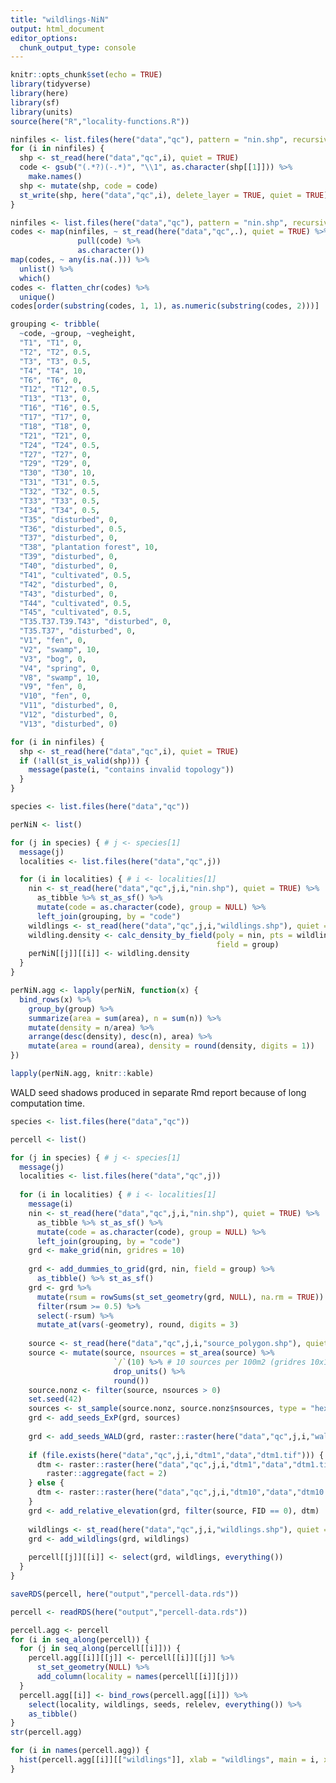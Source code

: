 ```yaml
---
title: "wildlings-NiN"
output: html_document
editor_options: 
  chunk_output_type: console
---
```


```r
knitr::opts_chunk$set(echo = TRUE)
library(tidyverse)
library(here)
library(sf)
library(units)
source(here("R","locality-functions.R"))
```

```r
ninfiles <- list.files(here("data","qc"), pattern = "nin.shp", recursive = TRUE)
for (i in ninfiles) {
  shp <- st_read(here("data","qc",i), quiet = TRUE)
  code <- gsub("(.*?)(-.*)", "\\1", as.character(shp[[1]])) %>% 
    make.names()
  shp <- mutate(shp, code = code)
  st_write(shp, here("data","qc",i), delete_layer = TRUE, quiet = TRUE)
}
```

```r
ninfiles <- list.files(here("data","qc"), pattern = "nin.shp", recursive = TRUE)
codes <- map(ninfiles, ~ st_read(here("data","qc",.), quiet = TRUE) %>% 
               pull(code) %>% 
               as.character())
map(codes, ~ any(is.na(.))) %>% 
  unlist() %>% 
  which()
codes <- flatten_chr(codes) %>% 
  unique()
codes[order(substring(codes, 1, 1), as.numeric(substring(codes, 2)))]

grouping <- tribble(
  ~code, ~group, ~vegheight,
  "T1", "T1", 0,
  "T2", "T2", 0.5,
  "T3", "T3", 0.5,
  "T4", "T4", 10,
  "T6", "T6", 0,
  "T12", "T12", 0.5,
  "T13", "T13", 0,
  "T16", "T16", 0.5,
  "T17", "T17", 0,
  "T18", "T18", 0,
  "T21", "T21", 0,
  "T24", "T24", 0.5,
  "T27", "T27", 0,
  "T29", "T29", 0,
  "T30", "T30", 10,
  "T31", "T31", 0.5,
  "T32", "T32", 0.5,
  "T33", "T33", 0.5,
  "T34", "T34", 0.5,
  "T35", "disturbed", 0,
  "T36", "disturbed", 0.5,
  "T37", "disturbed", 0,
  "T38", "plantation forest", 10,
  "T39", "disturbed", 0,
  "T40", "disturbed", 0,
  "T41", "cultivated", 0.5,
  "T42", "disturbed", 0,
  "T43", "disturbed", 0,
  "T44", "cultivated", 0.5,
  "T45", "cultivated", 0.5,
  "T35.T37.T39.T43", "disturbed", 0,
  "T35.T37", "disturbed", 0,
  "V1", "fen", 0,
  "V2", "swamp", 10,
  "V3", "bog", 0,
  "V4", "spring", 0,
  "V8", "swamp", 10,
  "V9", "fen", 0,
  "V10", "fen", 0,
  "V11", "disturbed", 0,
  "V12", "disturbed", 0,
  "V13", "disturbed", 0) 
```

```r
for (i in ninfiles) {
  shp <- st_read(here("data","qc",i), quiet = TRUE)
  if (!all(st_is_valid(shp))) {
    message(paste(i, "contains invalid topology"))
  }
}
```

```r
species <- list.files(here("data","qc"))

perNiN <- list()

for (j in species) { # j <- species[1]
  message(j)
  localities <- list.files(here("data","qc",j))

  for (i in localities) { # i <- localities[1]
    nin <- st_read(here("data","qc",j,i,"nin.shp"), quiet = TRUE) %>% 
      as_tibble %>% st_as_sf() %>% 
      mutate(code = as.character(code), group = NULL) %>% 
      left_join(grouping, by = "code")
    wildlings <- st_read(here("data","qc",j,i,"wildlings.shp"), quiet = TRUE)
    wildling.density <- calc_density_by_field(poly = nin, pts = wildlings, 
                                              field = group)
    perNiN[[j]][[i]] <- wildling.density
  }
}

perNiN.agg <- lapply(perNiN, function(x) {
  bind_rows(x) %>% 
    group_by(group) %>% 
    summarize(area = sum(area), n = sum(n)) %>% 
    mutate(density = n/area) %>%
    arrange(desc(density), desc(n), area) %>% 
    mutate(area = round(area), density = round(density, digits = 1))
})
```

```r
lapply(perNiN.agg, knitr::kable)
```

WALD seed shadows produced in separate Rmd report because of long computation time. 

```r
species <- list.files(here("data","qc"))

percell <- list()

for (j in species) { # j <- species[1]
  message(j)
  localities <- list.files(here("data","qc",j))
  
  for (i in localities) { # i <- localities[1]
    message(i)
    nin <- st_read(here("data","qc",j,i,"nin.shp"), quiet = TRUE) %>% 
      as_tibble %>% st_as_sf() %>% 
      mutate(code = as.character(code), group = NULL) %>% 
      left_join(grouping, by = "code")
    grd <- make_grid(nin, gridres = 10)
    
    grd <- add_dummies_to_grid(grd, nin, field = group) %>% 
      as_tibble() %>% st_as_sf()
    grd <- grd %>% 
      mutate(rsum = rowSums(st_set_geometry(grd, NULL), na.rm = TRUE)) %>% 
      filter(rsum >= 0.5) %>% 
      select(-rsum) %>% 
      mutate_at(vars(-geometry), round, digits = 3) 
    
    source <- st_read(here("data","qc",j,i,"source_polygon.shp"), quiet = TRUE) 
    source <- mutate(source, nsources = st_area(source) %>% 
                       `/`(10) %>% # 10 sources per 100m2 (gridres 10x10m)
                       drop_units() %>% 
                       round())
    source.nonz <- filter(source, nsources > 0)
    set.seed(42)
    sources <- st_sample(source.nonz, source.nonz$nsources, type = "hexagonal") %>% st_sf()
    grd <- add_seeds_ExP(grd, sources)
    
    grd <- add_seeds_WALD(grd, raster::raster(here("data","qc",j,i,"wald.tif")))
    
    if (file.exists(here("data","qc",j,i,"dtm1","data","dtm1.tif"))) {
      dtm <- raster::raster(here("data","qc",j,i,"dtm1","data","dtm1.tif")) %>% 
        raster::aggregate(fact = 2)
    } else {
      dtm <- raster::raster(here("data","qc",j,i,"dtm10","data","dtm10.tif"))
    }
    grd <- add_relative_elevation(grd, filter(source, FID == 0), dtm)
    
    wildlings <- st_read(here("data","qc",j,i,"wildlings.shp"), quiet = TRUE)
    grd <- add_wildlings(grd, wildlings)
    
    percell[[j]][[i]] <- select(grd, wildlings, everything())
  }
}

saveRDS(percell, here("output","percell-data.rds"))
```

```r
percell <- readRDS(here("output","percell-data.rds"))

percell.agg <- percell
for (i in seq_along(percell)) {
  for (j in seq_along(percell[[i]])) {
    percell.agg[[i]][[j]] <- percell[[i]][[j]] %>% 
      st_set_geometry(NULL) %>% 
      add_column(locality = names(percell[[i]][j]))
  }
  percell.agg[[i]] <- bind_rows(percell.agg[[i]]) %>% 
    select(locality, wildlings, seeds, relelev, everything()) %>% 
    as_tibble()
}
str(percell.agg)

for (i in names(percell.agg)) {  
  hist(percell.agg[[i]][["wildlings"]], xlab = "wildlings", main = i, xlim = c(0,20), breaks = 50)
}
```

